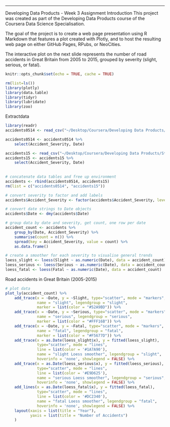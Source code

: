 ---
Developing Data Products - Week 3 Assignment
Introduction
This project was created as part of the Developing Data Products course of the Coursera Data Science Specialisation.

The goal of the project is to create a web page presentation using R Markdown that features a plot created with Plotly, and to host the resulting web page on either GitHub Pages, RPubs, or NeoCities.

The interactive plot on the next slide represents the number of road accidents in Great Britain from 2005 to 2015, grouped by severity (slight, serious, or fatal).

```r
knitr::opts_chunk$set(echo = TRUE, cache = TRUE)

rm(list=ls())
library(plotly)
library(data.table)
library(tidyr)
library(lubridate)
library(zoo)
```
Extractdata

```r
library(readr)
accidents0514 <- read_csv("~/Desktop/Coursera/Developing Data Products/Stats19_Data_2005-2014/Accidents0514.csv")

```


```r
accidents0514 <- accidents0514 %>%
    select(Accident_Severity, Date)

accidents15 <- read_csv("~/Desktop/Coursera/Developing Data Products/Stats19_Data_2005-2014/Accidents0514.csv")
accidents15 <- accidents15 %>%
    select(Accident_Severity, Date)
    
    
# concatenate data tables and free up environment
accidents <- rbind(accidents0514, accidents15)
rm(list = c("accidents0514", "accidents15"))
```

```r
# convert severity to factor and add labels
accidents$Accident_Severity <- factor(accidents$Accident_Severity, levels = 1:3, labels = c("Fatal", "Serious", "Slight"))

# convert date strings to Date objects
accidents$Date <- dmy(accidents$Date)

# group data by date and severity, get count, one row per date
accident_count <- accidents %>%
    group_by(Date, Accident_Severity) %>%
    summarise(count = n()) %>%
    spread(key = Accident_Severity, value = count) %>% 
    as.data.frame()

# create a smoother for each severity to visualise general trends
loess_slight <- loess(Slight ~ as.numeric(Date), data = accident_count)
loess_serious <- loess(Serious ~ as.numeric(Date), data = accident_count)
loess_fatal <- loess(Fatal ~ as.numeric(Date), data = accident_count)
```

Road accidents in Great Britain (2005-2015)
```r
# plot data
plot_ly(accident_count) %>%
    add_trace(x = ~Date, y = ~Slight, type="scatter", mode = "markers", 
              name = "slight", legendgroup = "slight", 
              marker = list(color = "#52A9BD")) %>%
    add_trace(x = ~Date, y = ~Serious, type="scatter", mode = "markers",
              name = "serious", legendgroup = "serious", 
              marker = list(color = "#FFF16B")) %>%
    add_trace(x = ~Date, y = ~Fatal, type="scatter", mode = "markers",
              name = "fatal", legendgroup = "fatal", 
              marker = list(color = "#F5677D")) %>%
    add_trace(x = as.Date(loess_slight$x), y = fitted(loess_slight),
              type="scatter", mode = "lines",
              line = list(color = '#1A7A90'), 
              name = "slight Loess smoother", legendgroup = "slight", 
              hoverinfo = 'none', showlegend = FALSE) %>%
    add_trace(x = as.Date(loess_serious$x), y = fitted(loess_serious),
              type="scatter", mode = "lines",
              line = list(color = '#E9D625'),
              name = "serious Loess smoother", legendgroup = "serious",
              hoverinfo = 'none', showlegend = FALSE) %>%
    add_lines(x = as.Date(loess_fatal$x), y = fitted(loess_fatal),
              type="scatter", mode = "lines",
              line = list(color = '#DC2340'),
              name = "fatal Loess smoother", legendgroup = "fatal",
              hoverinfo = 'none', showlegend = FALSE) %>%
    layout(xaxis = list(title = "Year"),
           yaxis = list(title = "Number of Accidents")
    )
```
